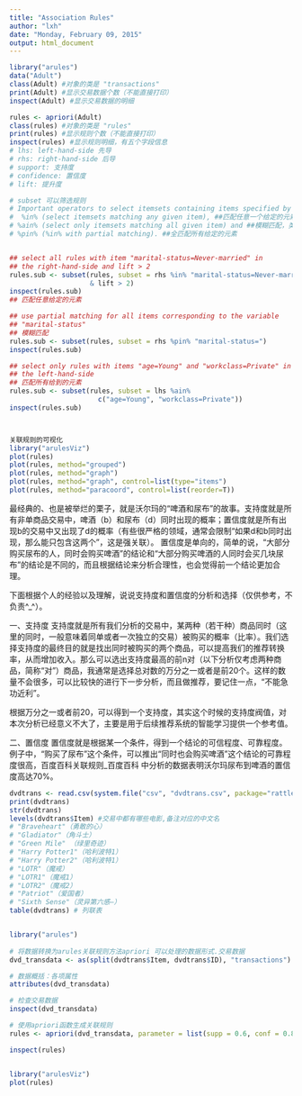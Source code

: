 ---
title: "Association Rules"
author: "lxh"
date: "Monday, February 09, 2015"
output: html_document
---



```{r}
library("arules")
data("Adult")
class(Adult) #对象的类是 "transactions"
print(Adult) #显示交易数据个数（不能直接打印）
inspect(Adult) #显示交易数据的明细

```




```{r} 
rules <- apriori(Adult)
class(rules) #对象的类是 "rules"
print(rules) #显示规则个数（不能直接打印）
inspect(rules) #显示规则明细，有五个字段信息
# lhs: left-hand-side 先导
# rhs: right-hand-side 后导
# support: 支持度
# confidence: 置信度
# lift: 提升度

# subset 可以筛选规则
# Important operators to select itemsets containing items specified by their labels are
#  %in% (select itemsets matching any given item), ##匹配任意一个给定的元素 
# %ain% (select only itemsets matching all given item) and ##模糊匹配，类似 like '%xxx%'
# %pin% (%in% with partial matching). ##全匹配所有给定的元素


## select all rules with item "marital-status=Never-married" in 
## the right-hand-side and lift > 2
rules.sub <- subset(rules, subset = rhs %in% "marital-status=Never-married" 
                    & lift > 2)
inspect(rules.sub)
## 匹配任意给定的元素

## use partial matching for all items corresponding to the variable
## "marital-status"
## 模糊匹配
rules.sub <- subset(rules, subset = rhs %pin% "marital-status=")
inspect(rules.sub)

## select only rules with items "age=Young" and "workclass=Private" in
## the left-hand-side
## 匹配所有给到的元素
rules.sub <- subset(rules, subset = lhs %ain% 
                      c("age=Young", "workclass=Private"))
inspect(rules.sub)



关联规则的可视化
library("arulesViz")
plot(rules)
plot(rules, method="grouped")
plot(rules, method="graph")
plot(rules, method="graph", control=list(type="items")
plot(rules, method="paracoord", control=list(reorder=T))

```



最经典的、也是被举烂的栗子，就是沃尔玛的“啤酒和尿布”的故事。支持度就是所有非单商品交易中，啤酒（b）和尿布（d）同时出现的概率；置信度就是所有出现b的交易中又出现了d的概率（有些很严格的领域，通常会限制“如果d和b同时出现，那么能只包含这两个”，这是强关联）。
置信度是单向的，简单的说，“大部分购买尿布的人，同时会购买啤酒”的结论和“大部分购买啤酒的人同时会买几块尿布”的结论是不同的，而且根据结论来分析合理性，也会觉得前一个结论更加合理。

下面根据个人的经验以及理解，说说支持度和置信度的分析和选择（仅供参考，不负责^_^）。

一、支持度
支持度就是所有我们分析的交易中，某两种（若干种）商品同时（这里的同时，一般意味着同单或者一次独立的交易）被购买的概率（比率）。我们选择支持度的最终目的就是找出同时被购买的两个商品，可以提高我们的推荐转换率，从而增加收入。那么可以选出支持度最高的前n对（以下分析仅考虑两种商品，简称“对”）商品，我通常是选择总对数的万分之一或者是前20个。这样的数量不会很多，可以比较快的进行下一步分析，而且做推荐，要记住一点，“不能急功近利”。

根据万分之一或者前20，可以得到一个支持度，其实这个时候的支持度阀值，对本次分析已经意义不大了，主要是用于后续推荐系统的智能学习提供一个参考值。

二、置信度
置信度就是根据某一个条件，得到一个结论的可信程度、可靠程度。例子中，“购买了尿布”这个条件，可以推出“同时也会购买啤酒”这个结论的可靠程度很高，百度百科关联规则_百度百科 中分析的数据表明沃尔玛尿布到啤酒的置信度高达70%。

```{r}
dvdtrans <- read.csv(system.file("csv", "dvdtrans.csv", package="rattle"))  
print(dvdtrans)
str(dvdtrans)
levels(dvdtrans$Item) #交易中都有哪些电影,备注对应的中文名
# "Braveheart"（勇敢的心）  
# "Gladiator"（角斗士）
# "Green Mile" （绿里奇迹）
# "Harry Potter1"（哈利波特1）
# "Harry Potter2"（哈利波特1）
# "LOTR"（魔戒）         
# "LOTR1"（魔戒1）
# "LOTR2"（魔戒2）
# "Patriot"（爱国者）
# "Sixth Sense"（灵异第六感—）
table(dvdtrans) # 列联表


library("arules")
        
# 将数据转换为arules关联规则方法apriori 可以处理的数据形式.交易数据
dvd_transdata <- as(split(dvdtrans$Item, dvdtrans$ID), "transactions")

# 数据概括：各项属性
attributes(dvd_transdata)

# 检查交易数据
inspect(dvd_transdata)

# 使用apriori函数生成关联规则
rules <- apriori(dvd_transdata, parameter = list(supp = 0.6, conf = 0.8, minlen = 2, target = "rules"))

inspect(rules)


library("arulesViz")
plot(rules)

```

